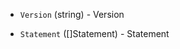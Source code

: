 <!-- Code generated from the comments of the PolicyDocument struct in common/run_config.go; DO NOT EDIT MANUALLY -->

- `Version` (string) - Version

- `Statement` ([]Statement) - Statement

<!-- End of code generated from the comments of the PolicyDocument struct in common/run_config.go; -->
